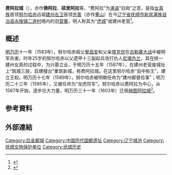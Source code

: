 '''费阿拉城'''（{{lang-mnc|ᡶᡝ<br>ᠠᠯᠠ|z=fe ala}}），亦作'''佛阿拉'''、'''硕里阿拉'''等，“费阿拉”为[[满语|满语]]“旧岗”之意，是指[[女真族|女真族]]首领[[努尔哈赤|努尔哈赤]]远祖[[建州左卫|建州左卫]]首领[[董山|充善]]（亦作[[董山|董山]]）在今[[辽宁省|辽宁省]][[抚顺市|抚顺市]][[新宾满族自治县|新宾满族自治县]][[永陵镇|永陵镇]][[二道村|二道村]]境内的旧[[营寨|营寨]]，明人称其为“[[虎城|虎城]]”或建州老营<ref name="中国城市综合实力五十强丛书·抚顺市》编委会／编">{{cite book zh| language =zh-hans| author =中国城市综合实力五十强丛书·抚顺市》编委会／编| title =《中国城市综合实力五十强丛书·抚顺市》>第三章 综合实力>第十八节 旅游风光>费阿拉城| format =| url =http://book.xuexi365.com/ebook/detail_10397137.html| date =1994年03月1日第1版| publisher =中国城市出版社| location =北京| id =ISBN 750740641| accessdate =1994年03月1日第1次印刷| pages =第128页| archive-url =https://web.archive.org/web/20180929114737/http://book.xuexi365.com/ebook/detail_10397137.html| archive-date =2018年9月29日| dead-url =yes}}</ref>。

== 概述 ==
[[明朝|明]][[万历|万历]]十一年（1583年），努尔哈赤祖父[[覺昌安|覺昌安]]和父亲[[塔克世|塔克世]]在[[古勒寨大战|古勒寨大战]]中被明军杀害。时年25岁的努尔哈赤以父遗甲十三副起兵攻打仇人[[尼堪外兰|尼堪外兰]]，其在统一建州女真的过程中，为兴基立业，于明万历十五年（1587年），在建州老营废城址上“筑城三层，启建楼台”重筑新城，称费阿拉城。在这里努尔哈赤“自中称王”，建立王权。明万历十七年（1589年），努尔哈赤被明朝任命为“建州都督俭事”；明万历二十三年（1595年），又被任命为“龙虎将军”。努尔哈赤以费阿拉为中心，从1587年开始，逐步壮大力量，明万历三十一年（1603年）迁居[[赫图阿拉城|赫图阿拉城]]<ref name="中国城市综合实力五十强丛书·抚顺市》编委会／编">{{cite book zh| language =zh-hans| author =中国城市综合实力五十强丛书·抚顺市》编委会／编| title =《中国城市综合实力五十强丛书·抚顺市》>第三章 综合实力>第十八节 旅游风光>费阿拉城| format =| url =http://book.xuexi365.com/ebook/detail_10397137.html| date =1994年03月1日第1版| publisher =中国城市出版社| location =北京| id =ISBN 750740641| accessdate =1994年03月1日第1次印刷| pages =第128页| archive-url =https://web.archive.org/web/20180929114737/http://book.xuexi365.com/ebook/detail_10397137.html| archive-date =2018年9月29日| dead-url =yes}}</ref>。

== 参考資料 ==
{{Reflist}}

== 外部連結 ==
{{中国都城}}

{{DEFAULTSORT:Fèiālāchéng}}
[[Category:后金都城|Category:后金都城]]
[[Category:中国历代国都遗址|Category:中国历代国都遗址]]
[[Category:辽宁城池|Category:辽宁城池]]
[[Category:抚顺文物保护单位|Category:抚顺文物保护单位]]
[[Category:抚顺历史|Category:抚顺历史]]